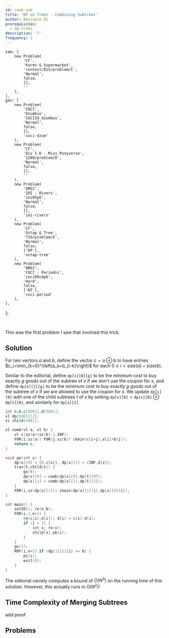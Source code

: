```yaml
---
id: comb-sub
title: 'DP on Trees - Combining Subtrees'
author: Benjamin Qi
prerequisites:
  - dp-trees
description: '?'
frequency: 1
---
```




	sam: [
		new Problem(
			'CF',
			'Karen & Supermarket',
			'contest/815/problem/C',
			'Normal',
			false,
			[],
			''
		),
	],
	gen: [
		new Problem(
			'COCI',
			'Dzumbus',
			'COCI19_dzumbus',
			'Normal',
			false,
			[],
			'coci-dzum'
		),
		new Problem(
			'CF',
			'Div 1 D - Miss Punyverse',
			'1280/problem/D',
			'Normal',
			false,
			[],
			''
		),
		new Problem(
			'DMOJ',
			'IOI - Rivers',
			'ioi05p6',
			'Normal',
			false,
			[],
			'ioi-rivers'
		),
		new Problem(
			'CF',
			'Ostap & Tree',
			'735/problem/E',
			'Normal',
			false,
			['DP'],
			'ostap-tree'
		),
		new Problem(
			'DMOJ',
			'COCI - Periodni',
			'coci08c4p6',
			'Hard',
			false,
			['NT'],
			'coci-period'
		),
	],
};

<Problems problems={problems.sam} />

<br />

This was the first problem I saw that involved this trick.

## Solution

For two vectors $a$ and $b$, define the vector $c=a\oplus b$ to have entries $c_i=\min_{k=0}^i\left(a_k+b_{i-k}\right)$ for each $0\le i < \text{size}(a)+\text{size}(b)$.

Similar to the editorial, define $\texttt{dp[x][0][g]}$ to be the minimum cost to buy exactly $g$ goods out of the subtree of $x$ if we don't use the coupon for $x$, and define $\texttt{dp[x][1][g]}$ to be the minimum cost to buy exactly $g$ goods out of the subtree of $x$ if we are allowed to use the coupon for $x$. We update $\texttt{dp[x][0]}$ with one of the child subtrees $t$ of $x$ by setting $\texttt{dp[x][0]}=\texttt{dp[x][0]}\oplus \texttt{dp[t][0]}$, and similarly for $\texttt{dp[x][1]}$.

<Spoiler title="Code">

```cpp
int n,b,c[5001],d[5001];
vl dp[5001][2];
vi child[5001];

vl comb(vl a, vl b) {
	vl c(sz(a)+sz(b)-1,INF);
	F0R(i,sz(a)) F0R(j,sz(b)) ckmin(c[i+j],a[i]+b[j]);
	return c;
}

void go(int x) {
	dp[x][0] = {0,c[x]}, dp[x][1] = {INF,d[x]};
	trav(t,child[x]) {
		go(t);
		dp[x][0] = comb(dp[x][0],dp[t][0]);
		dp[x][1] = comb(dp[x][1],dp[t][1]);
	}
	F0R(i,sz(dp[x][1])) ckmin(dp[x][1][i],dp[x][0][i]);
}

int main() {
	setIO(); re(n,b);
	FOR(i,1,n+1) {
		re(c[i],d[i]); d[i] = c[i]-d[i];
		if (i > 1) {
			int x; re(x);
			child[x].pb(i);
		}
	}
	go(1);
	R0F(i,n+1) if (dp[1][1][i] <= b) {
		ps(i);
		exit(0);
	}
}
```

</Spoiler>

The editorial naively computes a bound of $O(N^3)$ on the running time of this solution. However, this actually runs in $O(N^2)$!

## Time Complexity of Merging Subtrees

<IncompleteSection>

add proof

</IncompleteSection>

## Problems

<Problems problems={problems.gen} />
